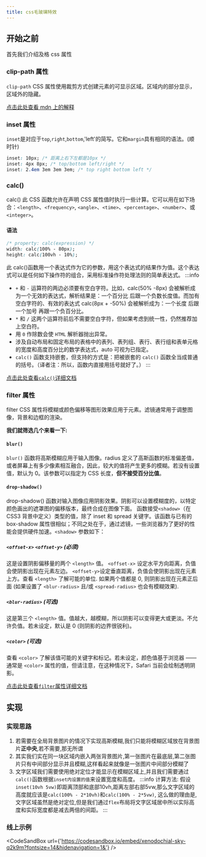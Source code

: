 ```yaml
---
title: css毛玻璃特效
---
```



<AuthorInfo />

## 开始之前

首先我们介绍及格 css 属性

### clip-path 属性

`clip-path` CSS 属性使用裁剪方式创建元素的可显示区域。区域内的部分显示，区域外的隐藏。  

[点击此处查看 mdn 上的解释](https://developer.mozilla.org/zh-CN/docs/Web/CSS/clip-path)

### inset 属性

`inset`是对应于`top`,`right`,`bottom`,'left'的简写。它和`margin`具有相同的语法。(顺时针)

```css title="inset属性示例"
inset: 10px; /* 距离上右下左都是10px */
inset: 4px 8px; /* top/bottom left/right */
inset: 2.4em 3em 3em 3em; /* top right bottom left */
```

### calc()

calc() 此 CSS 函数允许在声明 CSS 属性值时执行一些计算。它可以用在如下场合：`<length>`、`<frequency>`, `<angle>`、`<time>`、`<percentage>`、`<number>`、或 `<integer>`。

#### 语法

```css title="calc()语法"
/* property: calc(expression) */
width: calc(100% - 80px);
height: calc(100vh - 10%);
```

此 calc()函数用一个表达式作为它的参数，用这个表达式的结果作为值。这个表达式可以是任何如下操作符的组合，采用标准操作符处理法则的简单表达式。
:::info
- `+` 和 `-` 运算符的两边必须要有空白字符。比如，calc(50% -8px) 会被解析成为一个无效的表达式，解析结果是：一个百分比 后跟一个负数长度值。而加有空白字符的、有效的表达式 calc(8px + -50%) 会被解析成为：一个长度 后跟一个加号 再跟一个负百分比。
- `*` 和 `/` 这两个运算符前后不需要空白字符，但如果考虑到统一性，仍然推荐加上空白符。
- 用 `0` 作除数会使 `HTML` 解析器抛出异常。
- 涉及自动布局和固定布局的表格中的表列、表列组、表行、表行组和表单元格的宽度和高度百分比的数学表达式，auto 可视为已指定。
- `calc()` 函数支持嵌套，但支持的方式是：把被嵌套的 `calc()` 函数全当成普通的括号。（译者注：所以，函数内直接用括号就好了。）
:::

[点击此处查看`calc()`详细文档](<https://developer.mozilla.org/zh-CN/docs/Web/CSS/calc()>)

### filter 属性

filter CSS 属性将模糊或颜色偏移等图形效果应用于元素。滤镜通常用于调整图像，背景和边框的渲染。

**我们就筛选几个来看一下:**

#### `blur()`

`blur()` 函数将高斯模糊应用于输入图像。radius 定义了高斯函数的标准偏差值，或者屏幕上有多少像素相互融合，因此，较大的值将产生更多的模糊。若没有设置值，默认为 0。该参数可以指定为 CSS 长度，**但不接受百分比值**。

#### `drop-shadow()`
drop-shadow() 函数对输入图像应用阴影效果。阴影可以设置模糊度的，以特定颜色画出的遮罩图的偏移版本，最终合成在图像下面。 函数接受`<shadow>`（在 CSS3 背景中定义）类型的值，除了 inset 和 spread 关键字。该函数与已有的 box-shadow 属性很相似；不同之处在于，通过滤镜，一些浏览器为了更好的性能会提供硬件加速。`<shadow>` 参数如下：
##### `<offset-x>` `<offset-y>` (必须)
这是设置阴影偏移量的两个 `<length>` 值。 `<offset-x>` 设定水平方向距离，负值会使阴影出现在元素左边。 `<offset-y>`设定垂直距离，负值会使阴影出现在元素上方。查看 `<length>` 了解可能的单位.
如果两个值都是 0, 则阴影出现在元素正后面 (如果设置了 `<blur-radius>` 且/或 `<spread-radius>` 也会有模糊效果).
##### `<blur-radius>` (可选)
这是第三个 `<length>` 值。值越大，越模糊，所以阴影可以变得更大或更淡。不允许负值。若未设定，默认是 0 (则阴影的边界很锐利)。
##### `<color>` (可选)
查看 `<color>` 了解该值可能的关键字和标记。若未设定，颜色值基于浏览器 —— 通常是 `<color>` 属性的值，但请注意，在这种情况下，Safari 当前会绘制透明阴影。
  
[点击此处查看`filter`属性详细文档](https://developer.mozilla.org/zh-CN/docs/Web/CSS/filter)

## 实现

### 实现思路
1. 若需要在全局背景图片的情况下实现高斯模糊,我们只能将模糊区域放在背景图片**正中央**,若不需要,那无所谓
1. 其实我们实在同一块区域内嵌入两张背景图片,第一张图片在最底层,第二张图片只有中间部分显示并且模糊,这样看起来就像是一张图片中间部分模糊了
1. 文字区域我们需要使用绝对定位才能显示在模糊区域上,并且我们需要通过`calc()`函数根据`inset内设置的值`来设置宽度和高度。
:::info
计算方法: 假设`inset(10vh 5vw)`即距离顶部和底部10vh,距离左部右部5vw,那么文字区域的高度就应该是`calc(100% - 2*10vh)`和`calc(100% - 2*5vw)`,
这么做的理由是,文字区域虽然是绝对定位,但是我们通过`flex`布局将文字区域居中所以实际高度和实际宽度都是减去两倍的间距。
:::

### 线上示例
<CodeSandBox url={'https://codesandbox.io/embed/xenodochial-sky-q2k9m?fontsize=14&hidenavigation=1&'} />

